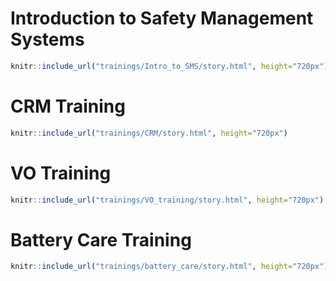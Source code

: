 # Introduction to Safety Management Systems

```r
knitr::include_url("trainings/Intro_to_SMS/story.html", height="720px")
```

# CRM Training

```r
knitr::include_url("trainings/CRM/story.html", height="720px")
```

# VO Training

```r
knitr::include_url("trainings/VO_training/story.html", height="720px")
```

# Battery Care Training

```r
knitr::include_url("trainings/battery_care/story.html", height="720px")
```

